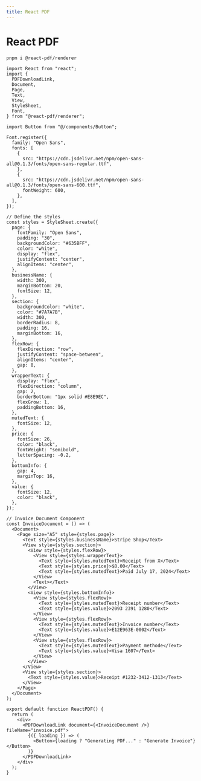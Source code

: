 ```yaml
---
title: React PDF
---
```


# React PDF

```bash title="Terminal"
pnpm i @react-pdf/renderer
```

<Tabs id="react-pdf">

<Tab label="Preview">

<ComponentPreview name="build-fast-react-pdf" />

</Tab>

<Tab label="Code">

```tsx title="[name].tsx" showLineNumbers
import React from "react";
import {
  PDFDownloadLink,
  Document,
  Page,
  Text,
  View,
  StyleSheet,
  Font,
} from "@react-pdf/renderer";

import Button from "@/components/Button";

Font.register({
  family: "Open Sans",
  fonts: [
    {
      src: "https://cdn.jsdelivr.net/npm/open-sans-all@0.1.3/fonts/open-sans-regular.ttf",
    },
    {
      src: "https://cdn.jsdelivr.net/npm/open-sans-all@0.1.3/fonts/open-sans-600.ttf",
      fontWeight: 600,
    },
  ],
});

// Define the styles
const styles = StyleSheet.create({
  page: {
    fontFamily: "Open Sans",
    padding: "30",
    backgroundColor: "#635BFF",
    color: "white",
    display: "flex",
    justifyContent: "center",
    alignItems: "center",
  },
  businessName: {
    width: 300,
    marginBottom: 20,
    fontSize: 12,
  },
  section: {
    backgroundColor: "white",
    color: "#7A7A7B",
    width: 300,
    borderRadius: 8,
    padding: 16,
    marginBottom: 16,
  },
  flexRow: {
    flexDirection: "row",
    justifyContent: "space-between",
    alignItems: "center",
    gap: 8,
  },
  wrapperText: {
    display: "flex",
    flexDirection: "column",
    gap: 2,
    borderBottom: "1px solid #E8E9EC",
    flexGrow: 1,
    paddingBottom: 16,
  },
  mutedText: {
    fontSize: 12,
  },
  price: {
    fontSize: 26,
    color: "black",
    fontWeight: "semibold",
    letterSpacing: -0.2,
  },
  bottomInfo: {
    gap: 4,
    marginTop: 16,
  },
  value: {
    fontSize: 12,
    color: "black",
  },
});

// Invoice Document Component
const InvoiceDocument = () => (
  <Document>
    <Page size="A5" style={styles.page}>
      <Text style={styles.businessName}>Stripe Shop</Text>
      <View style={styles.section}>
        <View style={styles.flexRow}>
          <View style={styles.wrapperText}>
            <Text style={styles.mutedText}>Receipt from X</Text>
            <Text style={styles.price}>$8.00</Text>
            <Text style={styles.mutedText}>Paid July 17, 2024</Text>
          </View>
          <Text></Text>
        </View>
        <View style={styles.bottomInfo}>
          <View style={styles.flexRow}>
            <Text style={styles.mutedText}>Receipt number</Text>
            <Text style={styles.value}>2093 2391 1280</Text>
          </View>
          <View style={styles.flexRow}>
            <Text style={styles.mutedText}>Invoice number</Text>
            <Text style={styles.value}>E12E963E-0002</Text>
          </View>
          <View style={styles.flexRow}>
            <Text style={styles.mutedText}>Payment methode</Text>
            <Text style={styles.value}>Visa 1607</Text>
          </View>
        </View>
      </View>
      <View style={styles.section}>
        <Text style={styles.value}>Receipt #1232-3412-1313</Text>
      </View>
    </Page>
  </Document>
);

export default function ReactPDF() {
  return (
    <div>
      <PDFDownloadLink document={<InvoiceDocument />} fileName="invoice.pdf">
        {({ loading }) => (
          <Button>{loading ? "Generating PDF..." : "Generate Invoice"}</Button>
        )}
      </PDFDownloadLink>
    </div>
  );
}
```
</Tab>

</Tabs>
